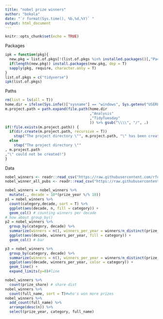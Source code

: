 ```yaml
---
title: "nobel prize winners"
author: "bokola"
date: "`r format(Sys.time(), %b,%d,%Y)` "
output: html_document
---
```


```r
knitr::opts_chunk$set(echo = TRUE)
```

Packages
```r
ipk = function(pkg){
  new.pkg = list.of.pkgs[!(list.of.pkgs %in% installed.packages()[,"Package"])]
  if(length(new.pkg)) install.packages(new.pkg, dep = T)
  sapply(pkg, require, character.only = T)
}
list.of.pkgs = c("tidyverse")
ipk(list.of.pkgs)
```
Paths

```r
rm(list = ls(all = T))
home.dir = ifelse(Sys.info()["sysname"] == "windows", Sys.getenv("USERPROFILE"), Sys.getenv("HOME"))
m.project.path = path.expand(file.path(home.dir
                                       ,"Analysis"
                                       ,"TidyTuesday"
                                       )) %>% gsub("\\\\", "/", .)
if(!file.exists(m.project.path)) {
  if(dir.create(m.project.path, recursive = T))
    stop("The project directory \"", m.project.path, "\" has been created!\nPlease fill it with relevant files and folders!")
  else
    stop("The project directory \""
, m.project.path
,"\" could not be created!")
}

```
Data
```r
nobel_winners <- readr::read_csv("https://raw.githubusercontent.com/rfordatascience/tidytuesday/master/data/2019/2019-05-14/nobel_winners.csv")
nobel_winner_all_pubs <- readr::read_csv("https://raw.githubusercontent.com/rfordatascience/tidytuesday/master/data/2019/2019-05-14/nobel_winner_all_pubs.csv")
```
```r
nobel_winners = nobel_winners %>% 
  mutate(., decade = 10*(prize_year %/% 10))
p1 = nobel_winners %>% 
  count(category,decade, sort = T) %>%
  ggplot(aes(decade, n, fill = category)) +
  geom_col() # counting winners per decade
# how about group_by()
p2 = nobel_winners %>% 
  group_by(category, decade) %>% 
  summarize(winners = n(), winners_per_year = winners/n_distinct(prize_year)) %>% 
  ggplot(aes(decade, winners_per_year, fill = category)) + 
  geom_col() # bar

p3 = nobel_winners %>% 
  group_by(category, decade) %>% 
  summarize(winners = n(), winners_per_year = winners/n_distinct(prize_year)) %>% 
  ggplot(aes(decade, winners_per_year, color = category)) + 
  geom_line() +
  expand_limits(y=0)#line
```
```r
nobel_winners %>% 
  count(prize_share) # share dist
nobel_winners %>% 
  count(full_name, sort = T)#who's won more prizes
nobel_winners %>% 
  add_count(full_name) %>% 
  arrange(desc(n)) %>%
  select(prize_year, category, full_name) 
 
```